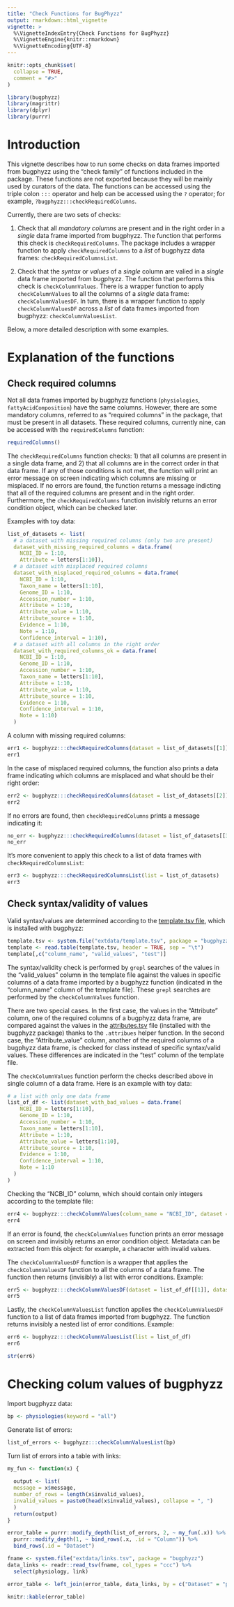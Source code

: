 ```yaml
---
title: "Check Functions for BugPhyzz"
output: rmarkdown::html_vignette
vignette: >
  %\VignetteIndexEntry{Check Functions for BugPhyzz}
  %\VignetteEngine{knitr::rmarkdown}
  %\VignetteEncoding{UTF-8}
---
```


```r
knitr::opts_chunk$set(
  collapse = TRUE,
  comment = "#>"
)
```

```r
library(bugphyzz)
library(magrittr)
library(dplyr)
library(purrr)
```

# Introduction

This vignette describes how to run some checks on data frames imported from bugphyzz using the "check
family" of functions included in the package. These functions are not exported because they will be mainly
used by curators of the data. The functions can be accessed using the triple colon `:::` operator and
help can be accessed using the `?` operator; for example, `?bugphyzz:::checkRequiredColumns`.

Currently, there are two sets of checks:

1. Check that all *mandatory columns* are present and in the right order in a *single* data frame
imported from bugphyzz. The function that performs this check is `checkRequiredColumns`. The
package includes a wrapper function to apply `checkRequiredColumns` to a *list* of bugphyzz
data frames: `checkRequiredColumnsList`.

2. Check that the *syntax* or *values* of a *single* column are valied in a *single* data frame imported
from bugphyzz. The function that performs this check is `checkColumnValues`. There is a wrapper
function to apply `checkColumnValues` to all the columns of a *single* data frame: `checkColumnValuesDF`. 
In turn, there is a wrapper function to apply `checkColumnValuesDF` across a *list* of data frames
imported from bugphyzz: `checkColumnValuesList`.

Below, a more detailed description with some examples.

# Explanation of the functions

## Check required columns

Not all data frames imported by bugphyzz functions (`physiologies`, `fattyAcidComposition`) have the
same columns. However, there are some mandatory columns, referred to as "required columns" in the
package, that must be present in all datasets. These required columns, currently nine, can be accessed
with the `requiredColumns` function:

```r
requiredColumns()
```

The `checkRequiredColumns` function checks: 1) that all columns are present in a single data frame, and 2) that
all columns are in the correct order in that data frame. If any of those conditions is not met, the function will print
an error message on screen indicating which columns are missing or misplaced. If no errors are found,
the function returns a message indicting that all of the required columns are present and in the
right order. Furthermore, the `checkRequiredColumns` function invisibly returns an error condition object,
which can be checked later.

Examples with toy data:

```r

list_of_datasets <- list(
  # a dataset with missing required columns (only two are present)
  dataset_with_missing_required_columns = data.frame(
    NCBI_ID = 1:10,
    Attribute = letters[1:10]),
  # a dataset with misplaced required columns
  dataset_with_misplaced_required_columns = data.frame(
    NCBI_ID = 1:10,
    Taxon_name = letters[1:10],
    Genome_ID = 1:10,
    Accession_number = 1:10,
    Attribute = 1:10,
    Attribute_value = 1:10,
    Attribute_source = 1:10,
    Evidence = 1:10,
    Note = 1:10,
    Confidence_interval = 1:10),
  # a dataset with all columns in the right order
  dataset_with_required_columns_ok = data.frame(
    NCBI_ID = 1:10,
    Genome_ID = 1:10,
    Accession_number = 1:10,
    Taxon_name = letters[1:10],
    Attribute = 1:10,
    Attribute_value = 1:10,
    Attribute_source = 1:10,
    Evidence = 1:10,
    Confidence_interval = 1:10,
    Note = 1:10)
  )
```

A column with missing required columns:

```r
err1 <- bugphyzz:::checkRequiredColumns(dataset = list_of_datasets[[1]], dataset_name = "missing_columns")
err1
```

In the case of misplaced required columns, the function also prints a data frame indicating which columns
are misplaced and what should be their right order:

```r
err2 <- bugphyzz:::checkRequiredColumns(dataset = list_of_datasets[[2]], dataset_name = "misplaced_columns")
err2
```

If no errors are found, then `checkRequiredColumns` prints a message indicating it:

```r
no_err <- bugphyzz:::checkRequiredColumns(dataset = list_of_datasets[[3]], dataset_name = "required_columns_ok")
no_err
```

It's more convenient to apply this check to a list of data frames with `checkRequiredColumnsList`:

```r
err3 <- bugphyzz:::checkRequiredColumnsList(list = list_of_datasets)
err3
```

## Check syntax/validity of values

Valid syntax/values are determined according to the
[template.tsv file](https://github.com/waldronlab/bugphyzz/blob/main/inst/extdata/template.tsv),
which is installed with bugphyzz:

```r
template.tsv <- system.file("extdata/template.tsv", package = "bugphyzz")
template <- read.table(template.tsv, header = TRUE, sep = "\t")
template[,c("column_name", "valid_values", "test")]
```

The syntax/validity check is performed by `grepl` searches of the values in the "valid_values" column in the template file
against the values in specific columns of a data frame imported by a bugphyzz function (indicated in the
"column_name" column of the template file). These `grepl` searches are performed by the
`checkColumnValues` function. 

There are two special cases. In the first case, the values in the "Attribute" column, one of the required
columns of a bugphyzz data frame, are compared against the values in the [attributes.tsv](https://github.com/waldronlab/bugphyzz/blob/main/inst/extdata/attributes.tsv)
file (installed with the bugphyzz package) thanks to the `.attribues` helper function. In the second case,
the "Attribute_value" column, another of the required columns of a bugphyzz data frame, is checked
for class instead of specific syntax/valid values. These differences are indicated in the "test" column
of the template file.

The `checkColumnValues` function perform the checks described above in single column of a data frame.
Here is an example with toy data:

```r
# a list with only one data frame
list_of_df <- list(dataset_with_bad_values = data.frame(
    NCBI_ID = letters[1:10],
    Genome_ID = 1:10,
    Accession_number = 1:10,
    Taxon_name = letters[1:10],
    Attribute = 1:10,
    Attribute_value = letters[1:10],
    Attribute_source = 1:10,
    Evidence = 1:10,
    Confidence_interval = 1:10,
    Note = 1:10
  )
)
```

Checking the "NCBI_ID" column, which should contain only integers according to the template file:

```r
err4 <- bugphyzz:::checkColumnValues(column_name = "NCBI_ID", dataset = list_of_df[[1]], dataset_name = "dataset_with_invalid_ncbi_column")
err4
```
If an error is found, the `checkColumnValues` function prints an error message on screen and invisibly
returns an error condition object. Metadata can be extracted from this object: for example, a character
with invalid values.


The `checkColumnValuesDF` function is a wrapper that applies the `checkColumnValuesDF` function to all
the columns of a data frame. The function then returns (invisibly) a list with error conditions. Example:

```r
err5 <- bugphyzz:::checkColumnValuesDF(dataset = list_of_df[[1]], dataset_name = "dataset_with_invalid_column")
err5
```
Lastly, the `checkColumnValuesList` function applies the `checkColumnValuesDF` function to a list
of data frames imported from bugphyzz. The function returns invisibly a nested list of error conditions.
Example:

```r
err6 <- bugphyzz:::checkColumnValuesList(list = list_of_df)
err6
```

```r
str(err6)
```
# Checking colum values of bugphyzz

Import bugphyzz data:

```r
bp <- physiologies(keyword = "all")
```
Generate list of errors:

```r
list_of_errors <- bugphyzz:::checkColumnValuesList(bp)
```

Turn list of errors into a table with links:


```r
my_fun <- function(x) {
  
  output <- list(
  message = x$message,
  number_of_rows = length(x$invalid_values),
  invalid_values = paste0(head(x$invalid_values), collapse = ", ")
  )
  return(output)
}

error_table = purrr::modify_depth(list_of_errors, 2, ~ my_fun(.x)) %>% 
  purrr::modify_depth(1, ~ bind_rows(.x, .id = "Column")) %>% 
  bind_rows(.id = "Dataset")

fname <- system.file("extdata/links.tsv", package = "bugphyzz")
data_links <- readr::read_tsv(fname, col_types = "ccc") %>% 
  select(physiology, link)

error_table <- left_join(error_table, data_links, by = c("Dataset" = "physiology"))

knitr::kable(error_table)


```



